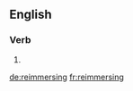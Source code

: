==English==

===Verb===
{{head|en|present participle}}

# {{present participle of|reimmerse|lang=en|nocat=1}}

[[de:reimmersing]]
[[fr:reimmersing]]